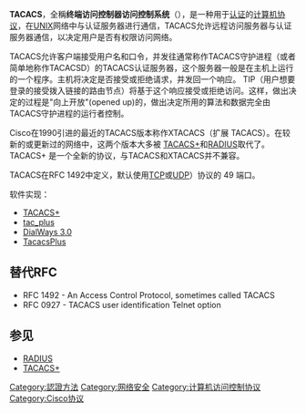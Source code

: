 {{unreferenced|time=2019-03-11}}
'''TACACS'''，全稱'''终端访问控制器访问控制系统'''（{{lang-en|Terminal Access Controller Access-Control System}}），是一种用于[[认证|认证]]的[[计算机协议|计算机协议]]，在[[Unix|UNIX]]网络中与认证服务器进行通信，TACACS允许远程访问服务器与认证服务器通信，以决定用户是否有权限访问网络。

TACACS允许客户端接受用户名和口令，并发往通常称作TACACS守护进程（或者简单地称作TACACSD）的TACACS认证服务器，这个服务器一般是在主机上运行的一个程序。主机将决定是否接受或拒绝请求，并发回一个响应。 TIP（用户想要登录的接受拨入链接的路由节点）将基于这个响应接受或拒绝访问。这样，做出决定的过程是"向上开放"(opened up)的，做出决定所用的算法和数据完全由TACACS守护进程的运行者控制。

Cisco在1990引进的最近的TACACS版本称作XTACACS（扩展 TACACS）。在较新的或更新过的网络中，这两个版本大多被 [[TACACS+|TACACS+]]和[[RADIUS|RADIUS]]取代了。 TACACS+ 是一个全新的协议，与TACACS和XTACACS并不兼容。

TACACS在RFC 1492中定义，默认使用[[Transmission_Control_Protocol|TCP]]或[[User_Datagram_Protocol|UDP]]）协议的 49 端口。

软件实现：
* [http://www.shrubbery.net/tac_plus/ TACACS+]{{Wayback|url=http://www.shrubbery.net/tac_plus/ |date=20081217035049 }}
* [https://web.archive.org/web/20061004062254/http://networkforums.net/ tac_plus]
* [http://www.mastersoft-usa.com/products/dialways_std.asp DialWays 3.0]{{Wayback|url=http://www.mastersoft-usa.com/products/dialways_std.asp |date=20080514105613 }}
* [https://web.archive.org/web/20090106145514/http://rubyforge.org/projects/tacacs-plus/ TacacsPlus]

== 替代RFC ==
* RFC 1492 - An Access Control Protocol, sometimes called TACACS
* RFC 0927 - TACACS user identification Telnet option

== 参见 ==
* [[RADIUS|RADIUS]]
* [[TACACS+|TACACS+]]

[[Category:認證方法|Category:認證方法]]
[[Category:网络安全|Category:网络安全]]
[[Category:计算机访问控制协议|Category:计算机访问控制协议]]
[[Category:Cisco协议|Category:Cisco协议]]
{{computer-stub}}